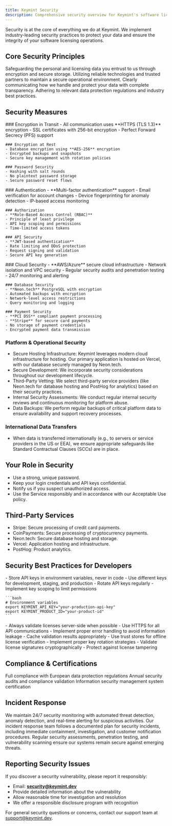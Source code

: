 ```yaml
---
title: Keymint Security
description: Comprehensive security overview for Keymint's software licensing platform.
---
```


<Info>
Security is at the core of everything we do at Keymint. We implement industry-leading security practices to protect your data and ensure the integrity of your software licensing operations.
</Info>

## Core Security Principles

<CardGroup cols={2}>
  <Card title="Data Protection" icon="shield-check">
    Safeguarding the personal and licensing data you entrust to us through encryption and secure storage.
  </Card>
  <Card title="Secure Infrastructure" icon="server">
    Utilizing reliable technologies and trusted partners to maintain a secure operational environment.
  </Card>
  <Card title="Transparency" icon="eye">
    Clearly communicating how we handle and protect your data with complete transparency.
  </Card>
  <Card title="Compliance" icon="scale-balanced">
    Adhering to relevant data protection regulations and industry best practices.
  </Card>
</CardGroup>

## Security Measures

<Tabs>
  <Tab title="Data Encryption">
    ### Encryption in Transit
    - All communication uses **HTTPS (TLS 1.3)** encryption
    - SSL certificates with 256-bit encryption
    - Perfect Forward Secrecy (PFS) support
    
    ### Encryption at Rest
    - Database encryption using **AES-256** encryption
    - Encrypted backups and snapshots
    - Secure key management with rotation policies
    
    ### Password Security
    - Hashing with salt rounds
    - No plaintext password storage
    - Secure password reset flows
  </Tab>
  
  <Tab title="Access Control">
    ### Authentication
    - **Multi-factor authentication** support
    - Email verification for account changes
    - Device fingerprinting for anomaly detection
    - IP-based access monitoring
    
    ### Authorization
    - **Role-Based Access Control (RBAC)**
    - Principle of least privilege
    - API key scoping and permissions
    - Time-limited access tokens
    
    ### API Security
    - **JWT-based authentication**
    - Rate limiting and DDoS protection
    - Request signing and validation
    - Secure API key generation
  </Tab>
  
  <Tab title="Infrastructure">
    ### Cloud Security
    - **AWS/Azure** secure cloud infrastructure
    - Network isolation and VPC security
    - Regular security audits and penetration testing
    - 24/7 monitoring and alerting
    
    ### Database Security
    - **Neon.tech** PostgreSQL with encryption
    - Automated backups with encryption
    - Network-level access restrictions
    - Query monitoring and logging
    
    ### Payment Security
    - **PCI DSS** compliant payment processing
    - **Stripe** for secure card payments
    - No storage of payment credentials
    - Encrypted payment data transmission
  </Tab>
</Tabs>

### Platform & Operational Security

- Secure Hosting Infrastructure: Keymint leverages modern cloud infrastructure for hosting. Our primary application is hosted on Vercel, with our database securely managed by Neon.tech.
- Secure Development: We incorporate security considerations throughout our development lifecycle.
- Third-Party Vetting: We select third-party service providers (like Neon.tech for database hosting and PostHog for analytics) based on their security practices.
- Internal Security Assessments: We conduct regular internal security reviews and continuous monitoring for platform abuse.
- Data Backups: We perform regular backups of critical platform data to ensure availability and support recovery processes.

### International Data Transfers

- When data is transferred internationally (e.g., to servers or service providers in the US or EEA), we ensure appropriate safeguards like Standard Contractual Clauses (SCCs) are in place.

## Your Role in Security

- Use a strong, unique password.
- Keep your login credentials and API keys confidential.
- Notify us if you suspect unauthorized access.
- Use the Service responsibly and in accordance with our Acceptable Use policy.

## Third-Party Services

- Stripe: Secure processing of credit card payments.
- CoinPayments: Secure processing of cryptocurrency payments.
- Neon.tech: Secure database hosting and storage.
- Vercel: Application hosting and infrastructure.
- PostHog: Product analytics.

## Security Best Practices for Developers

<Steps>
  <Step title="Secure API Key Management">
    - Store API keys in environment variables, never in code
    - Use different keys for development, staging, and production
    - Rotate API keys regularly
    - Implement key scoping to limit permissions
    
    ```bash
    # Environment variables
    export KEYMINT_API_KEY="your-production-api-key"
    export KEYMINT_PRODUCT_ID="your-product-id"
    ```
  </Step>
  
  <Step title="Implement Secure License Validation">
    - Always validate licenses server-side when possible
    - Use HTTPS for all API communications
    - Implement proper error handling to avoid information leakage
    - Cache validation results appropriately
  </Step>
  
  <Step title="Follow Offline License Security">
    - Use trust stores for offline license verification
    - Implement proper key rotation strategies
    - Validate license signatures cryptographically
    - Protect against license tampering
  </Step>
</Steps>

## Compliance & Certifications

<CardGroup cols={3}>
  <Card title="GDPR Compliance" icon="shield-halved">
    Full compliance with European data protection regulations
  </Card>
  <Card title="SOC 2 Type II" icon="certificate">
    Annual security audits and compliance validation
  </Card>
  <Card title="ISO 27001" icon="award">
    Information security management system certification
  </Card>
</CardGroup>

## Incident Response

<AccordionGroup>
  <Accordion title="Security Monitoring">
    We maintain 24/7 security monitoring with automated threat detection, anomaly detection, and real-time alerting for suspicious activities.
  </Accordion>
  
  <Accordion title="Incident Response Plan">
    Our incident response team follows a documented plan for security incidents, including immediate containment, investigation, and customer notification procedures.
  </Accordion>
  
  <Accordion title="Vulnerability Management">
    Regular security assessments, penetration testing, and vulnerability scanning ensure our systems remain secure against emerging threats.
  </Accordion>
</AccordionGroup>

## Reporting Security Issues

<Warning>
If you discover a security vulnerability, please report it responsibly:

- Email: **security@keymint.dev**
- Provide detailed information about the vulnerability
- Allow reasonable time for investigation and resolution
- We offer a responsible disclosure program with recognition
</Warning>

For general security questions or concerns, contact our support team at [support@keymint.dev](mailto:support@keymint.dev).

